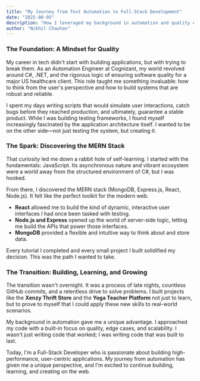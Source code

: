 ```yaml
---
title: "My Journey from Test Automation to Full-Stack Development"
date: "2025-08-05"
description: "How I leveraged my background in automation and quality engineering at Cognizant to transition into a full-stack developer role, focusing on the MERN stack and Next.js."
author: "Nikhil Chauhan"
---
```


### The Foundation: A Mindset for Quality

My career in tech didn't start with building applications, but with trying to break them. As an Automation Engineer at Cognizant, my world revolved around C#, .NET, and the rigorous logic of ensuring software quality for a major US healthcare client. This role taught me something invaluable: how to think from the user's perspective and how to build systems that are robust and reliable.

I spent my days writing scripts that would simulate user interactions, catch bugs before they reached production, and ultimately, guarantee a stable product. While I was building testing frameworks, I found myself increasingly fascinated by the application architecture itself. I wanted to be on the other side—not just testing the system, but creating it.

### The Spark: Discovering the MERN Stack

That curiosity led me down a rabbit hole of self-learning. I started with the fundamentals: JavaScript. Its asynchronous nature and vibrant ecosystem were a world away from the structured environment of C#, but I was hooked.

From there, I discovered the MERN stack (MongoDB, Express.js, React, Node.js). It felt like the perfect toolkit for the modern web.

- **React** allowed me to build the kind of dynamic, interactive user interfaces I had once been tasked with testing.
- **Node.js and Express** opened up the world of server-side logic, letting me build the APIs that power those interfaces.
- **MongoDB** provided a flexible and intuitive way to think about and store data.

Every tutorial I completed and every small project I built solidified my decision. This was the path I wanted to take.

### The Transition: Building, Learning, and Growing

The transition wasn't overnight. It was a process of late nights, countless GitHub commits, and a relentless drive to solve problems. I built projects like the **Xenzy Thrift Store** and the **Yoga Teacher Platform** not just to learn, but to prove to myself that I could apply these new skills to real-world scenarios.

My background in automation gave me a unique advantage. I approached my code with a built-in focus on quality, edge cases, and scalability. I wasn't just writing code that worked; I was writing code that was built to last.

Today, I'm a Full-Stack Developer who is passionate about building high-performance, user-centric applications. My journey from automation has given me a unique perspective, and I'm excited to continue building, learning, and creating on the web.
